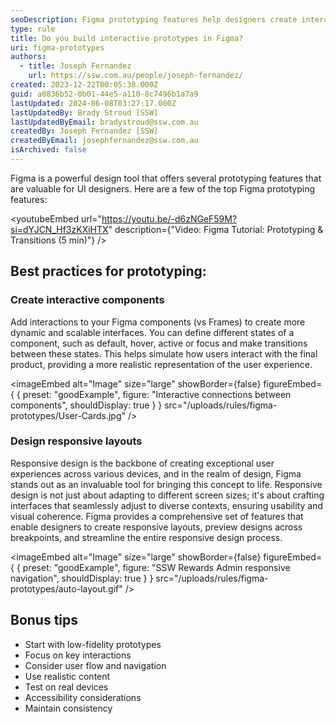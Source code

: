 ```yaml
---
seoDescription: Figma prototyping features help designers create interactive components and responsive layouts for exceptional user experiences across devices.
type: rule
title: Do you build interactive prototypes in Figma?
uri: figma-prototypes
authors:
  - title: Joseph Fernandez
    url: https://ssw.com.au/people/joseph-fernandez/
created: 2023-12-22T00:05:38.000Z
guid: a0836b52-0b01-44e5-a110-8c7496b1a7a9
lastUpdated: 2024-06-08T03:27:17.000Z
lastUpdatedBy: Brady Stroud [SSW]
lastUpdatedByEmail: bradystroud@ssw.com.au
createdBy: Joseph Fernandez [SSW]
createdByEmail: josephfernandez@ssw.com.au
isArchived: false
---
```


Figma is a powerful design tool that offers several prototyping features that are valuable for UI designers. Here are a few of the top Figma prototyping features:


<youtubeEmbed url="https://youtu.be/-d6zNGeF59M?si=dYJCN_Hf3zKXiHTX" description={"Video: Figma Tutorial: Prototyping & Transitions (5 min)"} />


## **Best practices for prototyping:**

### Create interactive components

Add interactions to your Figma components (vs Frames) to create more dynamic and scalable interfaces. You can define different states of a component, such as default, hover, active or focus and make transitions between these states. This helps simulate how users interact with the final product, providing a more realistic representation of the user experience.

<imageEmbed
  alt="Image"
  size="large"
  showBorder={false}
  figureEmbed={ {
    preset: "goodExample",
    figure: "Interactive connections between components",
    shouldDisplay: true
  } }
  src="/uploads/rules/figma-prototypes/User-Cards.jpg"
/>


### Design responsive layouts

Responsive design is the backbone of creating exceptional user experiences across various devices, and in the realm of design, Figma stands out as an invaluable tool for bringing this concept to life. Responsive design is not just about adapting to different screen sizes; it's about crafting interfaces that seamlessly adjust to diverse contexts, ensuring usability and visual coherence. Figma provides a comprehensive set of features that enable designers to create responsive layouts, preview designs across breakpoints, and streamline the entire responsive design process.

<imageEmbed
  alt="Image"
  size="large"
  showBorder={false}
  figureEmbed={ {
    preset: "goodExample",
    figure: "SSW Rewards Admin responsive navigation",
    shouldDisplay: true
  } }
  src="/uploads/rules/figma-prototypes/auto-layout.gif"
/>


## Bonus tips

- Start with low-fidelity prototypes
- Focus on key interactions
- Consider user flow and navigation
- Use realistic content
- Test on real devices
- Accessibility considerations
- Maintain consistency
